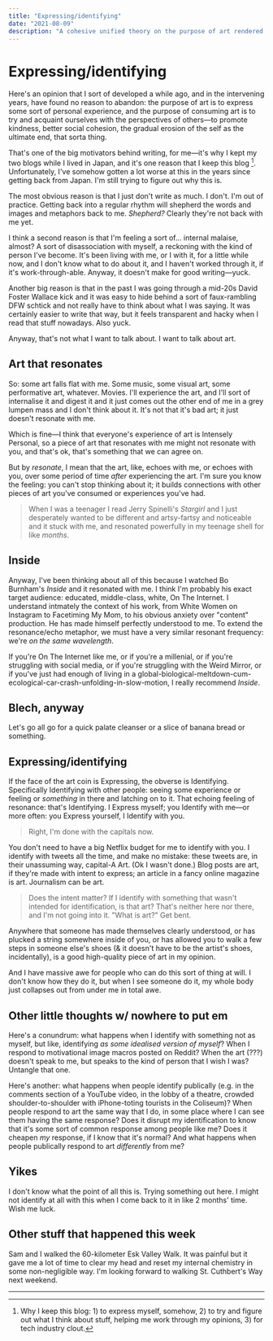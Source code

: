 ```yaml
---
title: "Expressing/identifying"
date: "2021-08-09"
description: "A cohesive unified theory on the purpose of art rendered incoherent by being like really tired of a lot of things."
---
```



<Date date="2021-08-09" />

# Expressing/identifying
Here's an opinion that I sort of developed a while ago, and in the intervening years, have found no reason to abandon: the purpose of art is to express some sort of personal experience, and the purpose of consuming art is to try and acquaint ourselves with the perspectives of others—to promote kindness, better social cohesion, the gradual erosion of the self as the ultimate end, that sorta thing.

That's one of the big motivators behind writing, for me—it's why I kept my two blogs while I lived in Japan, and it's one reason that I keep this blog [^1]. Unfortunately, I've somehow gotten a lot worse at this in the years since getting back from Japan. I'm still trying to figure out why this is.

The most obvious reason is that I just don't write as much. I don't. I'm out of practice. Getting back into a regular rhythm will shepherd the words and images and metaphors back to me. _Shepherd?_ Clearly they're not back with me yet.

I think a second reason is that I'm feeling a sort of... internal malaise, almost? A sort of disassociation with myself, a reckoning with the kind of person I've become. It's been living with me, or I with it, for a little while now, and I don't know what to do about it, and I haven't worked through it, if it's work-through-able. Anyway, it doesn't make for good writing—yuck.

Another big reason is that in the past I was going through a mid-20s David Foster Wallace kick and it was easy to hide behind a sort of faux-rambling DFW schtick and not really have to think about what I was saying. It was certainly easier to write that way, but it feels transparent and hacky when I read that stuff nowadays. Also yuck.

Anyway, that's not what I want to talk about. I want to talk about art.

## Art that resonates
So: some art falls flat with me. Some music, some visual art, some performative art, whatever. Movies. I'll experience the art, and I'll sort of internalise it and digest it and it just comes out the other end of me in a grey lumpen mass and I don't think about it. It's not that it's bad art; it just doesn't resonate with me.

Which is fine—I think that everyone's experience of art is Intensely Personal, so a piece of art that resonates with me might not resonate with you, and that's ok, that's something that we can agree on.

But by _resonate_, I mean that the art, like, echoes with me, or echoes with you, over some period of time _after_ experiencing the art. I'm sure you know the feeling: you can't stop thinking about it; it builds connections with other pieces of art you've consumed or experiences you've had.

> When I was a teenager I read Jerry Spinelli's _Stargirl_ and I just desperately wanted to be different and artsy-fartsy and noticeable and it stuck with me, and resonated powerfully in my teenage shell for like _months_.

## Inside
Anyway, I've been thinking about all of this because I watched Bo Burnham's _Inside_ and it resonated with me. I think I'm probably his exact target audience: educated, middle-class, white, On The Internet. I understand intmately the context of his work, from White Women on Instagram to Facetiming My Mom, to his obvious anxiety over "content" production. He has made himself perfectly understood to me. To extend the resonance/echo metaphor, we must have a very similar resonant frequency: we're _on the same wavelength_.

If you're On The Internet like me, or if you're a millenial, or if you're struggling with social media, or if you're struggling with the Weird Mirror, or if you've just had enough of living in a global-biological-meltdown-cum-ecological-car-crash-unfolding-in-slow-motion, I really recommend _Inside_.

## Blech, anyway
Let's go all go for a quick palate cleanser or a slice of banana bread or something.

## Expressing/identifying
If the face of the art coin is Expressing, the obverse is Identifying. Specifically Identifying with other people: seeing some experience or feeling or _something_ in there and latching on to it. That echoing feeling of resonance: that's Identifying. I Express myself; you Identify with me—or more often: you Express yourself, I Identify with you.

> Right, I'm done with the capitals now.

You don't need to have a big Netflix budget for me to identify with you. I identify with tweets all the time, and make no mistake: these tweets are, in their unassuming way, capital-A Art. (Ok I wasn't done.) Blog posts are art, if they're made with intent to express; an article in a fancy online magazine is art. Journalism can be art.

> Does the intent matter? If I identify with something that wasn't intended for identification, is that art? That's neither here nor there, and I'm not going into it. "What is art?" Get bent.

Anywhere that someone has made themselves clearly understood, or has plucked a string somewhere inside of you, or has allowed you to walk a few steps in someone else's shoes (& it doesn't have to be the artist's shoes, incidentally), is a good high-quality piece of art in my opinion.

And I have massive awe for people who can do this sort of thing at will. I don't know how they do it, but when I see someone do it, my whole body just collapses out from under me in total awe.

## Other little thoughts w/ nowhere to put em
Here's a conundrum: what happens when I identify with something not as myself, but like, identifying _as some idealised version of myself_? When I respond to motivational image macros posted on Reddit? When the art (???) doesn't speak to me, but speaks to the kind of person that I wish I was? Untangle that one.

Here's another: what happens when people identify publically (e.g. in the comments section of a YouTube video, in the lobby of a theatre, crowded shoulder-to-shoulder with iPhone-toting tourists in the Coliseum)? When people respond to art the same way that I do, in some place where I can see them having the same response? Does it disrupt my identification to know that it's some sort of common response among people like me? Does it cheapen _my_ response, if I know that it's normal? And what happens when people publically respond to art _differently_ from me?

## Yikes
I don't know what the point of all this is. Trying something out here. I might not identify at all with this when I come back to it in like 2 months' time. Wish me luck.

## Other stuff that happened this week
Sam and I walked the 60-kilometer Esk Valley Walk. It was painful but it gave me a lot of time to clear my head and reset my internal chemistry in some non-negligible way. I'm looking forward to walking St. Cuthbert's Way next weekend.

***

[^1]: Why I keep this blog: 1) to express myself, somehow, 2) to try and figure out what I think about stuff, helping me work through my opinions, 3) for tech industry clout.